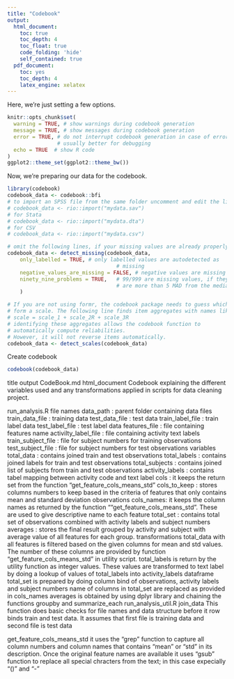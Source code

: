 ---
title: "Codebook"
output:
  html_document:
    toc: true
    toc_depth: 4
    toc_float: true
    code_folding: 'hide'
    self_contained: true
  pdf_document:
    toc: yes
    toc_depth: 4
    latex_engine: xelatex
---

Here, we're just setting a few options.

```{r setup}
knitr::opts_chunk$set(
  warning = TRUE, # show warnings during codebook generation
  message = TRUE, # show messages during codebook generation
  error = TRUE, # do not interrupt codebook generation in case of errors,
                # usually better for debugging
  echo = TRUE  # show R code
)
ggplot2::theme_set(ggplot2::theme_bw())

```

Now, we're preparing our data for the codebook.

```{r prepare_codebook}
library(codebook)
codebook_data <- codebook::bfi
# to import an SPSS file from the same folder uncomment and edit the line below
# codebook_data <- rio::import("mydata.sav")
# for Stata
# codebook_data <- rio::import("mydata.dta")
# for CSV
# codebook_data <- rio::import("mydata.csv")

# omit the following lines, if your missing values are already properly labelled
codebook_data <- detect_missing(codebook_data,
    only_labelled = TRUE, # only labelled values are autodetected as
                                   # missing
    negative_values_are_missing = FALSE, # negative values are missing values
    ninety_nine_problems = TRUE,   # 99/999 are missing values, if they
                                   # are more than 5 MAD from the median
    )

# If you are not using formr, the codebook package needs to guess which items
# form a scale. The following line finds item aggregates with names like this:
# scale = scale_1 + scale_2R + scale_3R
# identifying these aggregates allows the codebook function to
# automatically compute reliabilities.
# However, it will not reverse items automatically.
codebook_data <- detect_scales(codebook_data)
```


Create codebook

```{r codebook}
codebook(codebook_data)
```
title	output
CodeBook.md
html_document
Codebook explaining the different variables used and any transformations applied in scripts for data cleaning project.

run_analysis.R
file names
data_path : parent folder containing data files
train_data_file : training data
test_data_file : test data
train_label_file : train label data
test_label_file : test label data
features_file : file containing features name
activilty_label_file : file containing activity text labels
train_subject_file : file for subject numbers for training observations
test_subject_file : file for subject numbers for test observations
variables
total_data : contains joined train and test observations
total_labels : contains joined labels for train and test observations
total_subjects : contains joined list of subjects from train and test observations
activity_labels : contains tabel mapping between activity code and text label
cols : it keeps the return set from the function "get_feature_cols_means_std"
cols_to_keep : stores columns numbers to keep based in the criteria of features that only contains mean and standard deviation observations
cols_names: it keeps the column names as returned by the function ""get_feature_cols_means_std". These are used to give descriptive name to each feature
total_set : contains total set of observations combined with activity labels and subject numbers
averages : stores the final result grouped by activity and subject with average value of all features for each group.
transformations
total_data with all features is filtered based on the given columns for mean and std values. The number of these columns are provided by function "get_feature_cols_means_std" in utility script.
total_labels is return by the utility function as integer values. These values are transformed to text label by doing a lookup of values of total_labels into activity_labels dataframe
total_set is prepared by doing column bind of observations, activity labels and subject numbers
name of columns in total_set are replaced as provided in cols_names
averages is obtained by using dplyr library and chaining the functions groupby and summarize_each
run_analysis_util.R
join_data
This function does basic checks for file names and data structure before it row binds train and test data. It assumes that first file is training data and second file is test data

get_feature_cols_means_std
it uses the "grep" function to capture all column numbers and column names that contains "mean" or "std" in its description. Once the original feature names are available it uses "gsub" function to replace all special chracters from the text; in this case expecially "()" and "-"
